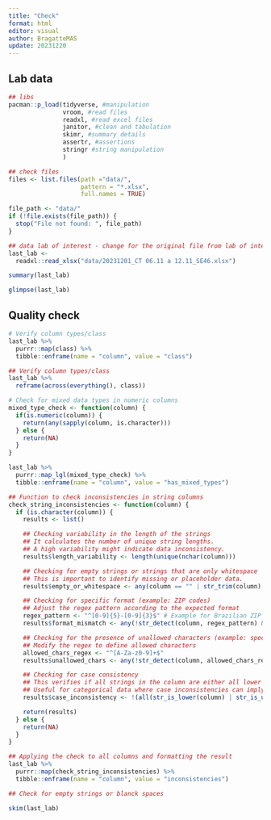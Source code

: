 ```yaml
---
title: "Check"
format: html
editor: visual
author: BragatteMAS
update: 20231220
---
```


## Lab data

```r
## libs
pacman::p_load(tidyverse, #manipulation
               vroom, #read files
               readxl, #read excel files
               janitor, #clean and tabulation
               skimr, #summary details
               assertr, #assertions
               stringr #string manipulation
               )
```

```r
## check files 
files <- list.files(path ="data/",
                    pattern = "*.xlsx",
                    full.names = TRUE)

file_path <- "data/"
if (!file.exists(file_path)) {
  stop("File not found: ", file_path)
}

## data lab of interest - change for the original file from lab of interest
last_lab <-
  readxl::read_xlsx("data/20231201_CT 06.11 a 12.11_SE46.xlsx")
```

```r
summary(last_lab)
```

```r
glimpse(last_lab)
```

## Quality check

```r
# Verify column types/class
last_lab %>% 
  purrr::map(class) %>% 
  tibble::enframe(name = "column", value = "class")
```

```r
## Verify column types/class
last_lab %>% 
  reframe(across(everything(), class))
```

```r
# Check for mixed data types in numeric columns
mixed_type_check <- function(column) {
  if(is.numeric(column)) {
    return(any(sapply(column, is.character)))
  } else {
    return(NA)
  }
}
```

```r
last_lab %>% 
  purrr::map_lgl(mixed_type_check) %>% 
  tibble::enframe(name = "column", value = "has_mixed_types")
```

```r
## Function to check inconsistencies in string columns
check_string_inconsistencies <- function(column) {
  if (is.character(column)) {
    results <- list()

    ## Checking variability in the length of the strings
    ## It calculates the number of unique string lengths.
    ## A high variability might indicate data inconsistency.
    results$length_variability <- length(unique(nchar(column)))

    ## Checking for empty strings or strings that are only whitespace
    ## This is important to identify missing or placeholder data.
    results$empty_or_whitespace <- any(column == "" | str_trim(column) == "")

    ## Checking for specific format (example: ZIP codes)
    ## Adjust the regex pattern according to the expected format
    regex_pattern <- "^[0-9]{5}-[0-9]{3}$" # Example for Brazilian ZIP code format
    results$format_mismatch <- any(!str_detect(column, regex_pattern) & column != "")

    ## Checking for the presence of unallowed characters (example: special characters)
    ## Modify the regex to define allowed characters
    allowed_chars_regex <- "^[A-Za-z0-9]+$" 
    results$unallowed_chars <- any(!str_detect(column, allowed_chars_regex) & column != "")

    ## Checking for case consistency
    ## This verifies if all strings in the column are either all lower case or all upper case.
    ## Useful for categorical data where case inconsistencies can imply different categories.
    results$case_inconsistency <- !(all(str_is_lower(column) | str_is_upper(column)))

    return(results)
  } else {
    return(NA)
  }
}
```

```r
## Applying the check to all columns and formatting the result
last_lab %>%
  purrr::map(check_string_inconsistencies) %>%
  tibble::enframe(name = "column", value = "inconsistencies")
```

```r
## Check for empty strings or blanck spaces

```

```r
skim(last_lab)
```
